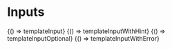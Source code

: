 
<Meta title="Forms/Input" />

# Inputs


<Preview>
  <Story
    name="Basic"
    parameters={{ docs: { source: { code: templateInputCode } } }}
  >
    {() => templateInput}
  </Story>
</Preview>


<Preview>
  <Story
    name="With hint"
    parameters={{ docs: { source: { code: templateInputWithHintCode } } }}
  >
    {() => templateInputWithHint}
  </Story>
</Preview>


<Preview>
  <Story
    name="Optional field"
    parameters={{ docs: { source: { code: templateInputOptionalCode } } }}
  >
    {() => templateInputOptional}
  </Story>
</Preview>


<Preview>
  <Story
    name="With error"
    parameters={{ docs: { source: { code: templateInputWithErrorCode } } }}
  >
    {() => templateInputWithError}
  </Story>
</Preview>
